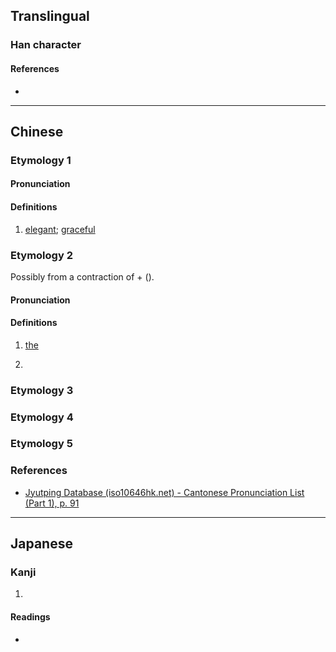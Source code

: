 {{character info}}
==Translingual==

===Han character===
{{Han char|rn=38|rad=女|as=04|sn=7|four=|canj=VMF|ids=⿰女不}}

====References====
* {{Han ref|kx=0256.260|dkj=06092|dj=0521.060|hdz=21030.010|uh=599A|ud=22938}}

----

==Chinese==

===Etymology 1===
{{zh-forms}}

====Pronunciation====
{{zh-pron
|m=fǒu
|c=fau2
|cat=a
}}

====Definitions====
{{zh-hanzi}}

# {{lb|zh|obsolete|rare|of a female}} [[elegant]]; [[graceful]]

===Etymology 2===
{{zh-forms}}
Possibly from a contraction of {{zh-l|許|tr=-|that}} + {{zh-l|*枚|(classifier)}} ({{zh-ref|Qian, 2002}}).

====Pronunciation====
{{rfp|nan}}

====Definitions====
{{zh-hanzi}}

# {{lb|zh|Hainanese}} [[the]] {{gl|definite determiner}}
#: {{zh-x|妚 月 真 光|'''The''' moon is really bright.|MN-H|ref='''1992''', {{lang|zh|陈鸿迈}}, {{lang|zh|海口方言的“妚”}}, in {{lang|zh|《语言研究》}}, issue 1, page 32}}
# {{lb|zh|Hainanese}} {{n-g|Prefix used in front of personal names or qualities to form a term of address.}}

===Etymology 3===
{{zh-see|胚|v}}

===Etymology 4===
{{zh-see|邳|v}}

===Etymology 5===
{{zh-see|嬛|v}}

===References===
* [http://www.iso10646hk.net/jp/document/download.jsp Jyutping Database (iso10646hk.net) - Cantonese Pronunciation List (Part 1), p. 91]

----

==Japanese==

===Kanji===
{{ja-kanji|grade=|rs=女04}}

# {{rfdef|ja|sort=女04}}

====Readings====
* {{ja-readings|on=[[ふう]] (fū), [[はい]] (hai)|kun=}}